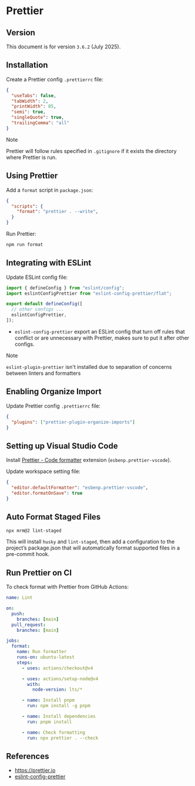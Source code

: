 
# Prettier

## Version

This document is for version `3.6.2` (July 2025).


## Installation

<PackageManagerTabs command="install --save-dev --save-exact prettier" />

Create a Prettier config `.prettierrc` file:

```json title=".prettierrc"
{
  "useTabs": false,
  "tabWidth": 2,
  "printWidth": 85,
  "semi": true,
  "singleQuote": true,
  "trailingComma": "all"
}
```

> [!NOTE]
> Prettier will follow rules specified in `.gitignore` if it exists the directory where Prettier is run.


## Using Prettier

Add a `format` script in `package.json`:

```json title="package.json"
{
  "scripts": {
    "format": "prettier . --write",
  }
}
```

Run Prettier:
```sh
npm run format
```


## Integrating with ESLint

<PackageManagerTabs command="install --save-dev eslint-config-prettier" />

Update ESLint config file:

```js title="eslint.config.js" {2,6}
import { defineConfig } from "eslint/config";
import eslintConfigPrettier from "eslint-config-prettier/flat";

export default defineConfig([
  // other configs ...
  eslintConfigPrettier,
]);
```

- `eslint-config-prettier` export an ESLint config that turn off rules that conflict or are unnecessary with Prettier, makes sure to put it after other configs.

> [!NOTE]
> `eslint-plugin-prettier` isn't installed due to separation of concerns between linters and formatters


## Enabling Organize Import

<PackageManagerTabs command="install --save-dev prettier-plugin-organize-imports@^4.1.0" />

Update Prettier config `.prettierrc` file:
```json title=".prettierrc"
{
  "plugins": ["prettier-plugin-organize-imports"]
}
```


## Setting up Visual Studio Code

Install [Prettier - Code formatter](https://marketplace.visualstudio.com/items?itemName=esbenp.prettier-vscode) extension (`esbenp.prettier-vscode`).

Update workspace setting file:
```json title=".vscode/settings.json"
{
  "editor.defaultFormatter": "esbenp.prettier-vscode",
  "editor.formatOnSave": true
}
```


## Auto Format Staged Files

```sh
npx mrm@2 lint-staged
```

This will install `husky` and `lint-staged`, then add a configuration to the project’s package.json that will automatically format supported files in a pre-commit hook.


## Run Prettier on CI

To check format with Prettier from GitHub Actions:

```yml title=".github/workflows/lint.yml"
name: Lint

on:
  push:
    branches: [main]
  pull_request:
    branches: [main]

jobs:
  format:
    name: Run formatter
    runs-on: ubuntu-latest
    steps:
      - uses: actions/checkout@v4

      - uses: actions/setup-node@v4
        with:
          node-version: lts/*

      - name: Install pnpm
        run: npm install -g pnpm

      - name: Install dependencies
        run: pnpm install

      - name: Check formatting
        run: npx prettier . --check
```


## References

- https://prettier.io
- [eslint-config-prettier](https://github.com/prettier/eslint-config-prettier)